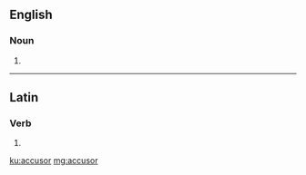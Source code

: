==English==

===Noun===
{{en-noun}}

# {{alternative spelling of|accuser}}

----

==Latin==

===Verb===
{{la-verb-form|accūsor}}

# {{conjugation of|accuso|accūsō|1|s|pres|pass|ind|lang=la}}

[[ku:accusor]]
[[mg:accusor]]